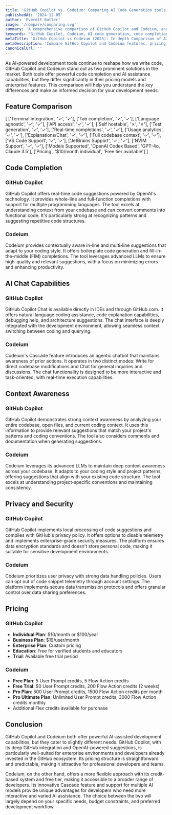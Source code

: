 ```yaml
---
title: 'GitHub Copilot vs. Codeium: Comparing AI Code Generation tools (2025)'
publishedAt: '2024-12-05'
author: 'Everett Butler'
image: '/compare/comparing.svg'
summary: 'A comprehensive comparison of GitHub Copilot and Codeium, analyzing their features, pricing, and capabilities to help developers choose the right AI coding assistant.'
keywords: 'GitHub Copilot, Codeium, AI code generation, code completion, developer tools, IDE integration, AI programming assistant, code suggestions'
metaTitle: 'GitHub Copilot vs Codeium (2025): In-depth Comparison of AI Coding Tools'
metaDescription: 'Compare GitHub Copilot and Codeium features, pricing, and capabilities. Learn which AI code generation tool best suits your development needs in 2025.'
canonicalUrl: ''
---
```


As AI-powered development tools continue to reshape how we write code, GitHub Copilot and Codeium stand out as two prominent solutions in the market. Both tools offer powerful code completion and AI assistance capabilities, but they differ significantly in their pricing models and enterprise features. This comparison will help you understand the key differences and make an informed decision for your development needs.

## Feature Comparison

[
    ['Terminal integration', '✓', '✓'],
    ['Tab completion', '✓', '✓'],
    ['Language agnostic', '✓', '✓'],
    ['API access', '✓', '✓'],
    ['Self hostable', '✗', '✗'],
    ['Test generation', '✓', '✓'],
    ['Real-time completions', '✓', '✓'],
    ['Usage analytics', '✓', '✓'],
    ['Explanations/Chat', '✓', '✓'],
    ['Full codebase context', '✓', '✓'],
    ['VS Code Support', '✓', '✓'],
    ['JetBrains Support', '✓', '✓'],
    ['NVIM Support', '✓', '✓'],
    ['Models Supported', 'OpenAI Codex Based', 'GPT-4o, Claude 3.5'],
    ['Pricing', '$10/month individual', 'Free tier available']
]

## Code Completion

### GitHub Copilot
GitHub Copilot offers real-time code suggestions powered by OpenAI's technology. It provides whole-line and full-function completions with support for multiple programming languages. The tool excels at understanding context from your codebase and can convert comments into functional code. It's particularly strong at recognizing patterns and suggesting repetitive code structures.

### Codeium
Codeium provides contextually aware in-line and multi-line suggestions that adapt to your coding style. It offers boilerplate code generation and fill-in-the-middle (FIM) completions. The tool leverages advanced LLMs to ensure high-quality and relevant suggestions, with a focus on minimizing errors and enhancing productivity.

## AI Chat Capabilities

### GitHub Copilot
GitHub Copilot Chat is available directly in IDEs and through GitHub.com. It offers natural language coding assistance, code explanation capabilities, debugging help, and architecture suggestions. The chat interface is deeply integrated with the development environment, allowing seamless context switching between coding and querying.

### Codeium
Codeium's Cascade feature introduces an agentic chatbot that maintains awareness of prior actions. It operates in two distinct modes: Write for direct codebase modifications and Chat for general inquiries and discussions. The chat functionality is designed to be more interactive and task-oriented, with real-time execution capabilities.

## Context Awareness

### GitHub Copilot
GitHub Copilot demonstrates strong context awareness by analyzing your entire codebase, open files, and current coding context. It uses this information to provide relevant suggestions that match your project's patterns and coding conventions. The tool also considers comments and documentation when generating suggestions.

### Codeium
Codeium leverages its advanced LLMs to maintain deep context awareness across your codebase. It adapts to your coding style and project patterns, offering suggestions that align with your existing code structure. The tool excels at understanding project-specific conventions and maintaining consistency.

## Privacy and Security

### GitHub Copilot
GitHub Copilot implements local processing of code suggestions and complies with GitHub's privacy policy. It offers options to disable telemetry and implements enterprise-grade security measures. The platform ensures data encryption standards and doesn't store personal code, making it suitable for sensitive development environments.

### Codeium
Codeium prioritizes user privacy with strong data handling policies. Users can opt out of code snippet telemetry through account settings. The platform implements secure data transmission protocols and offers granular control over data sharing preferences.

## Pricing

### GitHub Copilot
- **Individual Plan**: $10/month or $100/year
- **Business Plan**: $19/user/month
- **Enterprise Plan**: Custom pricing
- **Education**: Free for verified students and educators
- **Trial**: Available free trial period

### Codeium
- **Free Plan**: 5 User Prompt credits, 5 Flow Action credits
- **Free Trial**: 50 User Prompt credits, 200 Flow Action credits (2 weeks)
- **Pro Plan**: 500 User Prompt credits, 1500 Flow Action credits per month
- **Pro Ultimate Plan**: Unlimited User Prompt credits, 3000 Flow Action credits monthly
- Additional Flex credits available for purchase

## Conclusion

GitHub Copilot and Codeium both offer powerful AI-assisted development capabilities, but they cater to slightly different needs. GitHub Copilot, with its deep GitHub integration and OpenAI-powered suggestions, is particularly well-suited for enterprise environments and developers already invested in the GitHub ecosystem. Its pricing structure is straightforward and predictable, making it attractive for professional developers and teams.

Codeium, on the other hand, offers a more flexible approach with its credit-based system and free tier, making it accessible to a broader range of developers. Its innovative Cascade feature and support for multiple AI models provide unique advantages for developers who need more interactive and varied AI assistance. The choice between the two will largely depend on your specific needs, budget constraints, and preferred development workflow.